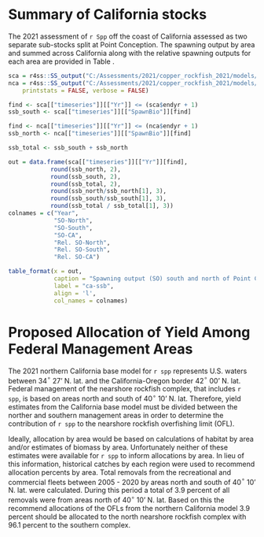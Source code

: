  
# Summary of California stocks

The 2021 assessment of `r Spp` off the coast of California assessed as two separate sub-stocks split at Point Conception. The spawning output by area and summed across California along with the relative spawning outputs for each area are provided in Table \ref{tab:ca-ssb}.  


```r

sca = r4ss::SS_output("C:/Assessments/2021/copper_rockfish_2021/models/ca_s_pt_c/12.1_base", printstats = FALSE, verbose = FALSE)
nca = r4ss::SS_output("C:/Assessments/2021/copper_rockfish_2021/models/ca_n_pt_c/10.3_base",
	printstats = FALSE, verbose = FALSE)

find <- sca[["timeseries"]][["Yr"]] <= (sca$endyr + 1)
ssb_south <- sca[["timeseries"]][["SpawnBio"]][find]

find <- nca[["timeseries"]][["Yr"]] <= (nca$endyr + 1)
ssb_north <- nca[["timeseries"]][["SpawnBio"]][find]

ssb_total <- ssb_south + ssb_north

out = data.frame(sca[["timeseries"]][["Yr"]][find], 
			round(ssb_north, 2), 
			round(ssb_south, 2), 
			round(ssb_total, 2), 
			round(ssb_north/ssb_north[1], 3),
			round(ssb_south/ssb_south[1], 3),
		    round(ssb_total / ssb_total[1], 3))
colnames = c("Year", 
			 "SO-North",
			 "SO-South",
			 "SO-CA",
			 "Rel. SO-North",
			 "Rel. SO-South",
			 "Rel. SO-CA")

table_format(x = out,
             caption = "Spawning output (SO) south and north of Point Conception in California, total spawning output across California, relative spawning output (Rel. SO) north and south of Point Conception, and relative spawning output across California.",
             label = "ca-ssb",
             align = 'l',
             col_names = colnames)

```

# Proposed Allocation of Yield Among Federal Management Areas

The 2021 northern California base model for `r spp` represents U.S. waters between 34$^\circ$ 27' N. lat. and the California-Oregon border 42$^\circ$ 00' N. lat. Federal management of the nearshore rockfish complex, that includes `r spp`, is based on areas north and south of 40$^\circ$ 10' N. lat. Therefore, yield estimates from the California base model must be divided between the norther and southern management areas in order to determine the contribution of `r spp` to the nearshore rockfish overfishing limit (OFL). 

Ideally, allocation by area would be based on calculations of habitat by area and/or estimates of biomass by area. Unfortunately neither of these estimates were available for `r spp` to inform allocations by area.  In lieu of this information, historical catches by each region were used to recommend allocation percents by area. Total removals from the recreational and commercial fleets between 2005 - 2020 by areas north and south of 40$^\circ$ 10' N. lat. were calculated.  During this period a total of 3.9 percent of all removals were from areas north of 40$^\circ$ 10' N. lat. Based on this the recommend allocations of the OFLs from the northern California model 3.9 percent should be allocated to the north nearshore rockfish complex with 96.1 percent to the southern complex.    
